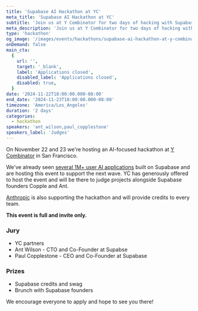 ```yaml
---
title: 'Supabase AI Hackathon at YC'
meta_title: 'Supabase AI Hackathon at YC'
subtitle: 'Join us at Y Combinator for two days of hacking with Supabase.'
meta_description: 'Join us at Y Combinator for two days of hacking with Supabase.'
type: 'hackathon'
og_image: '/images/events/hackathons/supabase-ai-hackathon-at-y-combinator/yc-hackathon-og.png'
onDemand: false
main_cta:
  {
    url: '',
    target: '_blank',
    label: 'Applications closed',
    disabled_label: 'Applications closed',
    disabled: true,
  }
date: '2024-11-22T18:00:00.000-08:00'
end_date: '2024-11-23T18:00:00.000-08:00'
timezone: 'America/Los_Angeles'
duration: '2 days'
categories:
  - hackathon
speakers: 'ant_wilson,paul_copplestone'
speakers_label: 'Judges'
---
```


On November 22 and 23 we're hosting an AI-focused hackathon at [Y Combinator](https://www.ycombinator.com) in San Francisco.

We've already seen [several 1M+ user AI applications](https://x.com/kiwicopple/status/1754777201092784209) built on Supabase and are hosting this event to support the next wave. YC has generously offered to host the event and will be there to judge projects alongside Supabase founders Copple and Ant.

[Anthropic](https://www.anthropic.com) is also supporting the hackathon and will provide credits to every team.

**This event is full and invite only.**

### Jury

- YC partners
- Ant Wilson - CTO and Co-Founder at Supabse
- Paul Copplestone - CEO and Co-Founder at Supabase

### Prizes

- Supabase credits and swag
- Brunch with Supabase founders

We encourage everyone to apply and hope to see you there!
